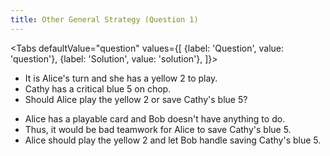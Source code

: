 ```yaml
---
title: Other General Strategy (Question 1)
---
```



<BeginnersGuideProgress id="other-general-strategy-question-1" />

<Tabs
  defaultValue="question"
  values={[
    {label: 'Question', value: 'question'},
    {label: 'Solution', value: 'solution'},
  ]}>
<TabItem value="question">

- It is Alice's turn and she has a yellow 2 to play.
- Cathy has a critical blue 5 on chop.
- Should Alice play the yellow 2 or save Cathy's blue 5?

</TabItem>
<TabItem value="solution">

- Alice has a playable card and Bob doesn't have anything to do.
- Thus, it would be bad teamwork for Alice to save Cathy's blue 5.
- Alice should play the yellow 2 and let Bob handle saving Cathy's blue 5.

</TabItem>
</Tabs>

<OtherGeneralStrategyQuestion1 />
